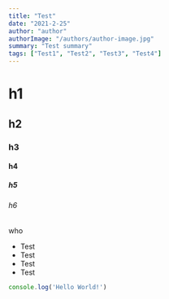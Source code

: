 ```yaml
---
title: "Test"
date: "2021-2-25"
author: "author"
authorImage: "/authors/author-image.jpg"
summary: "Test summary"
tags: ["Test1", "Test2", "Test3", "Test4"]
---
```


# h1

## h2

### h3

#### h4

##### h5

###### h6

<inlineCode>who</inlineCode>

- Test
- Test
- Test
- Test

```js:index.js
console.log('Hello World!')
```
